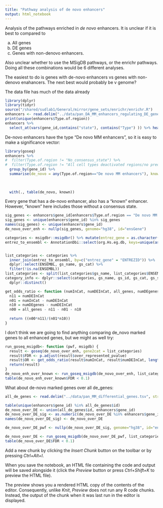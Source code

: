 ```yaml
---
title: "Pathway analysis of de novo enhancers"
output: html_notebook
---
```


Analysis of the pathways enriched in *de novo* enhancers. It is unclear if it is best to compared to 

a) All genes
b) DE genes
c) Genes with non-denovo enhancers.

Also unclear whether to use the MSigDB pathways, or the enrichr pathways. Doing all these combinations would be 6 different analyses. 

The easiest to do is genes with de-novo enhancers vs genes with non-denovo enahancers. The next best would probably be v genome?

The data file has much of the data already

```r
library(dplyr)
library(tidyr)
source("/shared/sudlab1/General/mirror/gene_sets/enrichr/enrichr.R")
enhancers <- read.delim("../data/pan_DA_MM_enhancers_regulating_DE_genes_with_B_cell_classification.tsv")
print(unique(enhancers$Type.of.region))
enhancers %>%
  select_at(vars(gene_id,contains("state"), contains("Type") )) %>% head()

```


De-novo enhancers have the type "De novo MM enhancers", so it is easy to make a significance vector:


```r
library(goseq)
enhancers %>%
#  filter(Type.of.region != "No_consensus_state") %>%
#  filter(Type.of.region != "All cell types deactivated regions/no predominant state") %>%
  group_by(gene_id) %>%
  summarise(de_novo = any(Type.of.region=="De novo MM enhancers"), known=ifelse(all(length(Type.of.region[Type.of.region!="De novo MM enhancers"]) > 0 &
                                                                                      Type.of.region[Type.of.region!="De novo MM enhancers"] %in% 
                                                                                  c("No_consensus_state", "All cell types deactivated regions/no predominant state")),
                                                                                "Unknown", as.character(any(Type.of.region!="De novo MM enhancers")))) %>%
  with(., table(de_novo, known))


```

Every gene that has a de-novo enhancer, also has a "known" enhancer. However, "known" here includes those without a consensus state. 

```r

sig_genes <- enhancers$gene_id[enhancers$Type.of.region == "De novo MM enhancers"]
sig_genes <- unique(enhancers$gene_id) %in% sig_genes
names(sig_genes) <- unique(enhancers$gene_id)
de_novo_over_enh <- nullp(sig_genes, genome="hg38", id="ensGene")


```

```r
categories <- msigdbr::msigdbr() %>% mutate(entrez_gene = as.character(entrez_gene))
entrez_to_ensembl <- AnnotationDbi::select(org.Hs.eg.db, keys=unique(as.character(categories$entrez_gene)), keytype = "ENTREZID", columns="ENSEMBL")


list_categories <- categories %>%
  inner_join(entrez_to_ensembl, by=c("entrez_gene" = "ENTREZID")) %>% 
  dplyr::select(ENSEMBL, gs_name, gs_cat) %>% 
  filter(!is.na(ENSEMBL))
list_categories <- split(list_categories$gs_name, list_categories$ENSEMBL, drop = TRUE)
category_info <- dplyr::select(categories, gs_name, gs_id, gs_cat, gs_subcat) %>%
  dplyr::distinct()

get_odds_ratio <- function (numInCat, numDEInCat, all_genes, numDEgenes) {
  n11 = numDEInCat
  n01 = numInCat - numDEInCat
  n10 = numDEgenes - numDEInCat
  n00 = all_genes - n11 - n01 - n10
  
  return ((n00*n11)/(n01*n10))
}
```


I don't think we are going to find anything comparing de_novo marked genes to all enhanced genes, but we might as well try:
```r

run_goseq_msigdb<- function (pwf, msigdb) {
  result <- goseq(de_novo_over_enh, gene2cat = list_categories)
  result$FDR <- p.adjust(result$over_represented_pvalue)
  result$OR <- get_odds_ratio(result$numInCat, result$numDEInCat, length(pwf$DEgenes), sum(pwf$DEgenes))
  return(result)
}
de_novo_enh_over_known <- run_goseq_msigdb(de_novo_over_enh, list_categories)
table(de_novo_enh_over_known$FDR < 0.1)
```

What about de-novo marked genes over all de_genes:


```r
all_de_genes <- read.delim("../data/pan_MM_differential_genes.tsv", stringsAsFactors = FALSE)

table(unique(enhancers$gene_id) %in% all_de_genes$id)
de_novo_over_DE <- union(all_de_genes$id, enhancers$gene_id)
de_novo_over_DE_sig <- as.numeric(de_novo_over_DE %in% enhancers$gene_id[enhancers$Type.of.region=="De novo MM enhancers"])
names(de_novo_over_DE_sig) <- de_novo_over_DE

de_novo_over_DE_pwf <- nullp(de_novo_over_DE_sig, genome="hg38", id="ensGene")
```


```r
de_novo_over_DE <- run_goseq_msigdb(de_novo_over_DE_pwf, list_categories)
table(de_novo_over_DE$FDR < 0.1)
```


Add a new chunk by clicking the *Insert Chunk* button on the toolbar or by pressing *Ctrl+Alt+I*.

When you save the notebook, an HTML file containing the code and output will be saved alongside it (click the *Preview* button or press *Ctrl+Shift+K* to preview the HTML file).

The preview shows you a rendered HTML copy of the contents of the editor. Consequently, unlike *Knit*, *Preview* does not run any R code chunks. Instead, the output of the chunk when it was last run in the editor is displayed.

